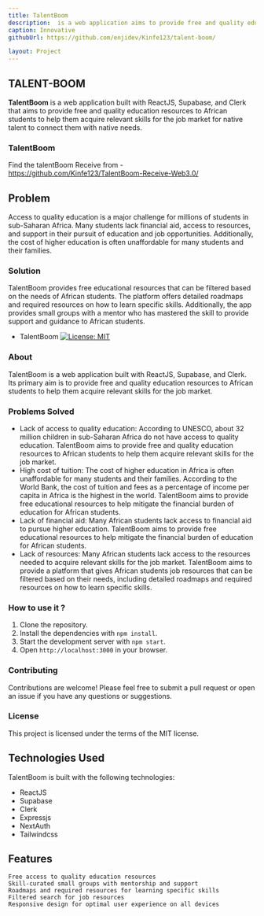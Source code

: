 ```yaml
---
title: TalentBoom
description:  is a web application aims to provide free and quality education and job opportunities for african .
caption: Innovative
githubUrl: https://github.com/enjidev/Kinfe123/talent-boom/

layout: Project
---
```


## TALENT-BOOM
**TalentBoom** is a web application built with ReactJS, Supabase, and Clerk that aims to provide free and quality education resources to African students to help them acquire relevant skills for the job market for native talent to connect them with native needs.
### TalentBoom
Find the talentBoom Receive from - https://github.com/Kinfe123/TalentBoom-Receive-Web3.0/ 
## Problem
Access to quality education is a major challenge for millions of students in sub-Saharan Africa. Many students lack financial aid, access to resources, and support in their pursuit of education and job opportunities. Additionally, the cost of higher education is often unaffordable for many students and their families.

###  Solution
TalentBoom provides free educational resources that can be filtered based on the needs of African students. The platform offers detailed roadmaps and required resources on how to learn specific skills. Additionally, the app provides small groups with a mentor who has mastered the skill to provide support and guidance to African students.
-  TalentBoom
[![License: MIT](https://img.shields.io/badge/License-MIT-yellow.svg)](https://opensource.org/licenses/MIT)

### About

TalentBoom is a web application built with ReactJS, Supabase, and Clerk. Its primary aim is to provide free and quality education resources to African students to help them acquire relevant skills for the job market.

### Problems Solved

- Lack of access to quality education: According to UNESCO, about 32 million children in sub-Saharan Africa do not have access to quality education. TalentBoom aims to provide free and quality education resources to African students to help them acquire relevant skills for the job market.
- High cost of tuition: The cost of higher education in Africa is often unaffordable for many students and their families. According to the World Bank, the cost of tuition and fees as a percentage of income per capita in Africa is the highest in the world. TalentBoom aims to provide free educational resources to help mitigate the financial burden of education for African students.
- Lack of financial aid: Many African students lack access to financial aid to pursue higher education. TalentBoom aims to provide free educational resources to help mitigate the financial burden of education for African students.
- Lack of resources: Many African students lack access to the resources needed to acquire relevant skills for the job market. TalentBoom aims to provide a platform that gives African students job resources that can be filtered based on their needs, including detailed roadmaps and required resources on how to learn specific skills.
### How to use it ? 
1. Clone the repository.
2. Install the dependencies with `npm install`.
3. Start the development server with `npm start`.
4. Open `http://localhost:3000` in your browser.

### Contributing

Contributions are welcome! Please feel free to submit a pull request or open an issue if you have any questions or suggestions.

### License

This project is licensed under the terms of the MIT license.


## Technologies Used
TalentBoom is built with the following technologies:
   - ReactJS
   - Supabase
   - Clerk
   - Expressjs
   - NextAuth
   - Tailwindcss


## Features
    Free access to quality education resources
    Skill-curated small groups with mentorship and support
    Roadmaps and required resources for learning specific skills
    Filtered search for job resources
    Responsive design for optimal user experience on all devices

    


 